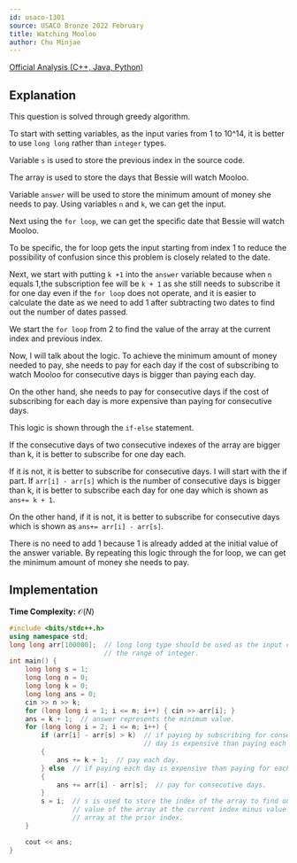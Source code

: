 ```yaml
---
id: usaco-1301
source: USACO Bronze 2022 February
title: Watching Mooloo
author: Chu Minjae
---
```

[Official Analysis (C++, Java, Python)](http://www.usaco.org/current/data/sol_prob3_bronze_feb23.html)

## Explanation

This question is solved through greedy algorithm. 

To start with setting variables, as the input varies from 1 to 10^14, it is better to use ```long long``` rather than ```integer``` types. 

Variable ```s``` is used to store the previous index in the source code.

The array is used to store the days that Bessie will watch Mooloo. 

Variable ```answer``` will be used to store the minimum amount of money she needs to pay. Using variables ```n``` and ```k```, we can get the input. 

Next using the ```for loop```, we can get the specific date that Bessie will watch Mooloo.

To be specific, the for loop gets the input starting from index 1 to reduce the possibility of confusion since this problem is closely related to the date. 

Next, we start with putting ```k +1``` into the ```answer``` variable because when ```n``` equals 1,the subscription fee will be ```k + 1``` as she still needs to subscribe it for one day even if the ```for loop``` does not operate, and it is easier to calculate the date as we need to add 1 after subtracting two dates to find out the number of dates passed.

We start the ```for loop``` from 2 to find the value of the array at the current index and previous index.

Now, I will talk about the logic. To achieve the minimum amount of money needed to pay, she needs to pay for each day if the cost of subscribing to watch Mooloo for consecutive days is bigger than paying each day. 

On the other hand, she needs to pay for consecutive days if the cost of subscribing for each day is more expensive than paying for consecutive days. 

This logic is shown through the ```if-else``` statement. 

If the consecutive days of two consecutive indexes of the array are bigger than k, it is better to subscribe for one day each. 

If it is not, it is better to subscribe for consecutive days. I will start with the if part. If ```arr[i] - arr[s]``` which is the number of consecutive days is bigger than k, it is better to subscribe each day for one day which is shown as ```ans+= k + 1```. 

On the other hand, if it is not, it is better to subscribe for consecutive days which is shown as ```ans+= arr[i] - arr[s]```. 

There is no need to add 1 because 1 is already added at the initial value of the answer variable. By repeating this logic through the for loop, we can get the minimum amount of money she needs to pay.


## Implementation

**Time Complexity:** $\mathcal{O}(N)$

<LanguageSection>
<CPPSection>

```cpp
#include <bits/stdc++.h>
using namespace std;
long long arr[100000];  // long long type should be used as the input can exceed
                        // the range of integer.
int main() {
	long long s = 1;
	long long n = 0;
	long long k = 0;
	long long ans = 0;
	cin >> n >> k;
	for (long long i = 1; i <= n; i++) { cin >> arr[i]; }
	ans = k + 1;  // answer represents the minimum value.
	for (long long i = 2; i <= n; i++) {
		if (arr[i] - arr[s] > k)  // if paying by subscribing for consecutive
		                          // day is expensive than paying each day
		{
			ans += k + 1;  // pay each day.
		} else  // if paying each day is expensive than paying for each day.
		{
			ans += arr[i] - arr[s];  // pay for consecutive days.
		}
		s = i;  // s is used to store the index of the array to find out the
		        // value of the array at the current index minus value of the
		        // array at the prior index.
	}

	cout << ans;
}
```

</CPPSection>
</LanguageSection>
